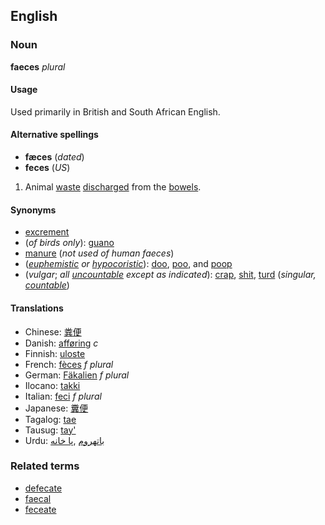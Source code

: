 ==English==
===Noun===
'''faeces''' ''plural''

====Usage====
Used primarily in British and South African English. 

====Alternative spellings====
*'''fæces''' (''dated'')
*'''feces''' (''US'') 

#Animal [[waste]] [[discharge]]d from the [[bowel]]s.

====Synonyms====
*[[excrement]]
*(''of birds only''): [[guano]]
*[[manure]] (''not used of human faeces'')
*(''[[euphemistic]] or [[hypocoristic]]''): [[doo]], [[poo]], and [[poop]]
*(''vulgar''; ''all [[uncountable]] except as indicated''): [[crap]], [[shit]], [[turd]] (''singular, [[countable]]'')

====Translations====
*Chinese: [[粪便]]
*Danish: [[afføring]] ''c''
*Finnish: [[uloste]]
*French: [[fèces]] ''f plural''
*German: [[Fäkalien]] ''f plural''
*Ilocano: [[takki]]
*Italian: [[feci]] ''f plural''
*Japanese: [[糞便]]
*Tagalog: [[tae]]
*Tausug: [[tay']]
*Urdu: [[باتهروم]] ,[[پا خانه]]

===Related terms===
*[[defecate]]
*[[faecal]]
*[[feceate]]